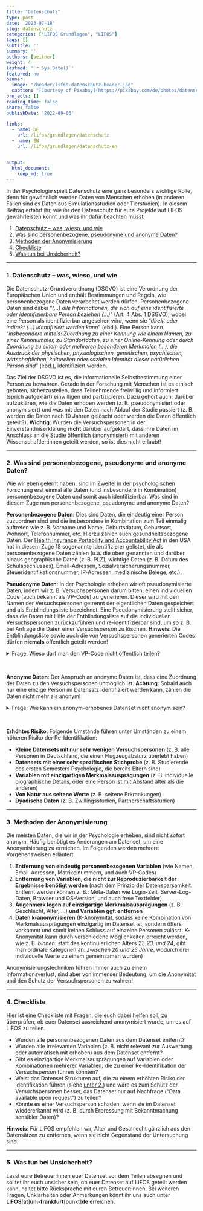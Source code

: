 ```yaml
---
title: "Datenschutz" 
type: post
date: '2023-07-18' 
slug: datenschutz
categories: ["LIFOS Grundlagen", "LIFOS"] 
tags: [] 
subtitle: ''
summary: '' 
authors: [beitner] 
weight: 4
lastmod: '`r Sys.Date()`'
featured: no
banner:
  image: "/header/lifos-datenschutz-header.jpg"
  caption: "[Courtesy of Pixabay](https://pixabay.com/de/photos/datenschutz-datenschutzerkl%C3%A4rung-5243225/)"
projects: []
reading_time: false
share: false
publishDate: '2022-09-06'

links:
  - name: DE
    url: /lifos/grundlagen/datenschutz
  - name: EN
    url: /lifos/grundlagen/datenschutz-en


output:
  html_document:
    keep_md: true
---
```


In der Psychologie spielt Datenschutz eine ganz besonders wichtige Rolle, denn für gewöhnlich werden Daten von Menschen erhoben (in anderen Fällen sind es Daten aus Simulationsstudien oder Tierstudien). In diesem Beitrag erfahrt ihr, wie ihr den Datenschutz für eure Projekte auf LIFOS gewährleisten könnt und was ihr dafür beachten musst.

1. [Datenschutz -- was, wieso, und wie](#Datenschutz)
2. [Was sind personenbezogene, pseudonyme und anonyme Daten?](#anonym)
3. [Methoden der Anonymisierung](#methoden)
4. [Checkliste](#checkliste)
5. [Was tun bei Unsicherheit?](#Kontakt)


***

### 1. Datenschutz -- was, wieso, und wie {#Datenschutz .anchorheader}

Die Datenschutz-Grundverordnung (DSGVO) ist eine Verordnung der Europäischen Union und enthält Bestimmungen und Regeln, wie personenbezogene Daten verarbeitet werden dürfen. Personenbezogene Daten sind dabei "*(...) alle Informationen, die sich auf eine identifizierte oder identifizierbare Person beziehen (...)*" ([Art. 4 Abs. 1 DSGVO](https://dsgvo-gesetz.de/art-4-dsgvo/)), wobei eine Person als identifizierbar angesehen wird, wenn sie "*direkt oder indirekt (...) identifiziert werden kann*" (ebd.). Eine Person kann "*insbesondere mittels: Zuordnung zu einer Kennung wie einem Namen, zu einer Kennnummer, zu Standortdaten, zu einer Online-Kennung oder durch Zuordnung zu einem oder mehreren besonderen Merkmalen (...), die Ausdruck der physischen, physiologischen, genetischen, psychischen, wirtschaftlichen, kulturellen oder sozialen Identität dieser natürlichen Person sind*" (ebd.), identifiziert werden. 

Das Ziel der DSGVO ist es, die informationelle Selbstbestimmung einer Person zu bewahren. Gerade in der Forschung mit Menschen ist es ethisch geboten, sicherzustellen, dass Teilnehmende freiwillig und informiert (sprich aufgeklärt) einwilligen und partizipieren. Dazu gehört auch, darüber aufzuklären, wie die Daten erhoben werden (z. B. pseudonymisiert oder anonymisiert) und was mit den Daten nach Ablauf der Studie passiert (z. B. werden die Daten nach 10 Jahren gelöscht oder werden die Daten öffentlich geteilt?). **Wichtig**: Wurden die Versuchspersonen in der Einverständniserklärung **nicht** darüber aufgeklärt, dass ihre Daten im Anschluss an die Studie öffentlich (anonymisiert) mit anderen Wissenschaftler:innen geteilt werden, so ist dies nicht erlaubt!

***

### 2. Was sind personenbezogene, pseudonyme und anonyme Daten? {#anonym .anchorheader}

Wie wir eben gelernt haben, sind im Zweifel in der psychologischen Forschung erst einmal alle Daten (und insbesondere in Kombination) personenbezogene Daten und somit auch identifizierbar. Was sind in diesem Zuge nun personenbezogene, pseudonyme und anonyme Daten? 

**Personenbezogene Daten**: Dies sind Daten, die eindeutig einer Person zuzuordnen sind und die insbesondere in Kombination zum Teil einmalig auftreten wie z. B. Vorname und Name, Geburtsdatum, Geburtsort, Wohnort, Telefonnummer, etc. Hierzu zählen auch gesundheitsbezogene Daten. Der [Health Insurance Portability and Accountability Act](https://www.govinfo.gov/app/details/CRPT-104hrpt736/CRPT-104hrpt736/summary) in den USA hat in diesem Zuge 18 sogenannte Identifizierer gelistet, die als personenbezogene Daten zählen (u.a. die oben genannten und darüber hinaus geographische Daten (z. B. PLZ), wichtige Daten (z. B. Datum des Schulabschlusses), Email-Adressen, Sozialversicherungsnummer, Steueridentifikationsnummer, IP-Adressen, medizinische Belege, etc.).

**Pseudonyme Daten**: In der Psychologie erheben wir oft pseudonymisierte Daten, indem wir z. B. Versuchspersonen darum bitten, einen individuellen Code (auch bekannt als VP-Code) zu generieren. Dieser wird mit den Namen der Versuchspersonen getrennt der eigentlichen Daten gespeichert und als Entblindungsliste bezeichnet. Eine Pseudonymisierung stellt sicher, dass die Daten mit Hilfe der Entblindungsliste auf die individuellen Versuchspersonen zurückzuführen und re-identifizierbar sind, um so z. B. bei Anfrage die Daten einer Versuchsperson zu löschen. **Hinweis**: Die Entblindungsliste sowie auch die von Versuchspersonen generierten Codes dürfen **niemals** öffentlich geteilt werden!

<details><summary>Frage: Wieso darf man den VP-Code nicht öffentlich teilen?</summary> 
Szenario: Mein Partner und ich nehmen beide an der Studie teil. Weil über mehrere Messzeitpunkte erhoben wird, muss jede Versuchsperson einen individuellen Code erstellen. Selbst wenn die Anleitung zur Generierung des VP-Codes nicht geteilt wird, weiß ich, wie mein Code zustande kam. Darüber hinaus kenne ich meinen Partner gut genug, sodass ich ebenso in der Lage wäre, seinen VP-Code zu generieren. Dementsprechend kann ich ihn auch in der Liste re-identifizieren. Ergo ist die Anonymität nicht gewährleistet! Wird der VP-Code nicht geteilt, kann ich meinen Partner schon schwieriger oder idealerweise gar nicht re-identifizieren.
</details>

&nbsp;

**Anonyme Daten**: Der Anspruch an anonyme Daten ist, dass eine Zuordnung der Daten zu den Versuchspersonen unmöglich ist. **Achtung**: Sobald auch nur eine einzige Person im Datensatz identifiziert werden kann, zählen die Daten nicht mehr als anonym!
  
  
<details><summary>Frage: Wie kann ein anonym-erhobenes Datenset nicht anonym sein?</summary> 
Szenario: In eurer Studienkohorte wird eine Untersuchung zu den Big 5 Persönlichkeitsmerkmalen durchgeführt. Darüber hinaus werden auch euer Geschlecht und Alter erfasst. Diejenigen, die die Untersuchung durchführen, erhalten keine Information darüber, wer die Umfrage ausfüllt, außer die eben aufgeführten Informationen. Nun gibt es in eurer Kohorte aber nicht nur Frauen und Männer zwischen 18 und 25 Jahren, sondern vielleicht auch eine non-binäre Person, eine Frau im Alter von 41 Jahren und ein Mann im Alter von 50 Jahren. Sobald man diese Studierenden kennt, wird man sie auch im Datensatz erkennen und der Datensatz gilt nicht mehr als anonym. Anders wäre es, wenn die Umfrage z. B. in ganz Deutschland gelaufen wäre. Alter und Geschlecht reichen dann nicht mehr zwingend aus, um die Personen identifizieren zu können. Was an diesem Beispiel deutlich wird, ist, dass potentiell jedes Merkmal oder Kombination von Merkmalen eine Person identifizierbar machen könnte.
</details>

&nbsp;

**Erhöhtes Risiko**: Folgende Umstände führen unter Umständen zu einem höheren Risiko der Re-Identifikation:

- **Kleine Datensets mit nur sehr wenigen Versuchspersonen** (z. B. alle Personen in Deutschland, die einen Flugzeugabsturz überlebt haben)
- **Datensets mit einer sehr spezifischen Stichprobe** (z. B. Studierende des ersten Semesters Psychologie, die bereits Eltern sind)
- **Variablen mit einzigartigen Merkmalsausprägungen** (z. B. individuelle biographische Details, oder eine Person ist mit Abstand älter als die anderen)
- **Von Natur aus seltene Werte** (z. B. seltene Erkrankungen)
- **Dyadische Daten** (z. B. Zwillingsstudien, Partnerschaftsstudien)

***

### 3. Methoden der Anonymisierung {#methoden .anchorheader}

Die meisten Daten, die wir in der Psychologie erheben, sind nicht sofort anonym. Häufig benötigt es Änderungen am Datenset, um eine Anonymisierung zu erreichen. Im Folgenden werden mehrere Vorgehensweisen erläutert. 

1. **Entfernung von eindeutig personenbezogenen Variablen** (wie Namen, Email-Adressen, Matrikelnummern, und auch VP-Codes)
2. **Entfernung von Variablen, die nicht zur Reproduzierbarkeit der Ergebnisse benötigt werden** (nach dem Prinzip der Datensparsamkeit. Entfernt werden können z. B.: Meta-Daten wie Login-Zeit, Server-Log-Daten, Browser und OS-Version, und auch freie Textfelder)
3. **Augenmerk legen auf einzigartige Merkmalsausprägungen** (z. B. Geschlecht, Alter, ...) **und Variablen ggf. entfernen**
4. **Daten k-anonymisieren** ([K-Anonymität](https://de.wikipedia.org/wiki/K-Anonymit%C3%A4t), sodass keine Kombination von Merkmalsausprägungen einzigartig im Datenset ist, sondern öfters vorkommt und somit keinen Schluss auf einzelne Personen zulässt. K-Anonymität kann durch verschiedene Möglichkeiten erreicht werden, wie z. B. *binnen*: statt des kontinuierlichen Alters *21, 23, und 24*, gibt man ordinale Kategorien an: *zwischen 20 und 25 Jahre*, wodurch drei individuelle Werte zu einem gemeinsamen wurden)

Anonymisierungstechniken führen immer auch zu einem Informationsverlust, sind aber von immenser Bedeutung, um die Anonymität und den Schutz der Versuchspersonen zu wahren!

***

### 4. Checkliste {#checkliste .anchorheader}

Hier ist eine Checkliste mit Fragen, die euch dabei helfen soll, zu überprüfen, ob euer Datenset ausreichend anonymisiert wurde, um es auf LIFOS zu teilen.

- Wurden alle personenbezogenen Daten aus dem Datenset entfernt?
- Wurden alle irrelevanten Variablen (z. B. nicht relevant zur Auswertung oder automatisch mit erhoben) aus dem Datenset entfernt? 
- Gibt es einzigartige Merkmalsausprägungen auf Variablen oder Kombinationen mehrerer Variablen, die zu einer Re-Identifikation der Versuchsperson führen könnten?
- Weist das Datenset Strukturen auf, die zu einem erhöhten Risiko der Identifikation führen (siehe [unter 2.](#anonym)) und wäre es zum Schutz der Versuchspersonen besser, das Datenset nur auf Nachfrage ("Data available upon request") zu teilen?
- Könnte es einer Versuchsperson schaden, wenn sie im Datenset wiedererkannt wird (z. B. durch Erpressung mit Bekanntmachung sensibler Daten)?

**Hinweis**: Für LIFOS empfehlen wir, Alter und Geschlecht gänzlich aus den Datensätzen zu entfernen, wenn sie nicht Gegenstand der Untersuchung sind. 


***

### 5. Was tun bei Unsicherheit? {#Kontakt .anchorheader}

Lasst eure Betreuer:innen euer Datenset vor dem Teilen absegnen und solltet ihr euch unsicher sein, ob euer Datenset auf LIFOS geteilt werden kann, haltet bitte Rücksprache mit euren Betreuer:innen. Bei weiteren Fragen, Unklarheiten oder Anmerkungen könnt ihr uns auch unter **LIFOS**[at]**uni-frankfurt**[punkt]**de** erreichen.

